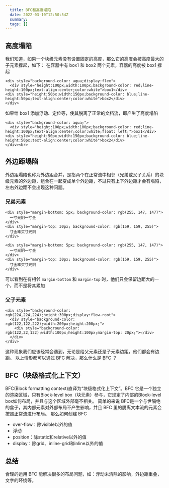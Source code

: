 ```yaml
---
  title: BFC和高度塌陷
  date: 2022-03-10T12:50:54Z
  summary:
  tags: []
---
```

  
  ## 高度塌陷
我们知道，如果一个块级元素没有设置固定的高度，那么它的高度会被高度最大的子元素撑起，如下：
在容器中有 box1 和 box2 两个元素，容器的高度被 box1 撑起
```
<div style="background-color: aqua;display:flex">
  <div style="height:100px;width:100px;background-color: red;line-height:100px;text-align:center;color:white">box1</div>
<div style="height:50px;width:150px;background-color: blue;line-height:50px;text-align:center;color:white">box2</div>
</div>
```
如果给 box1 添加浮动、定位等，使其脱离了正常的文档流，即产生了高度塌陷
```
<div style="background-color: aqua;">
  <div style="height:100px;width:100px;background-color: red;line-height:100px;text-align:center;color:white;float: left;">box1</div>
<div style="height:50px;width:150px;background-color: blue;line-height:50px;text-align:center;color:white">box2</div>
</div><br>
```
## 外边距塌陷
外边距塌陷也称为外边距合并，是指两个在正常流中相邻（兄弟或父子关系）的块级元素的外边距，组合在一起变成单个外边距，不过只有上下外边距才会有塌陷，左右外边距不会出现这种问题。
### 兄弟元素
```
<div style="margin-bottom: 5px; background-color: rgb(255, 147, 147)">
  一寸光阴一寸金
</div>
<div style="margin-top: 30px; background-color: rgb(159, 159, 255)">
  寸金难买寸光阴
</div>
```
```
<div style="margin-bottom: 5px; background-color: rgb(255, 147, 147)">
  一寸光阴一寸金
</div>
<div style="margin-top: 30px; background-color: rgb(159, 159, 255)">
  寸金难买寸光阴
</div>
```
可以看到在有相邻 `margin-bottom` 和 `margin-top` 时，他们只会保留边距大的一个，而不是将其累加
### 父子元素
```
<div style="background-color: rgb(224,224,224);height:300px;display:flow-root">
  <div style="background-color: rgb(122,122,222);width:200px;height:200px;">
    <div style="background-color: rgb(122,22,122);width:100px;height:100px;margin-top: 20px;"></div>
  </div>
</div>
```
这种现象我们应该经常会遇到，无论是给父元素还是子元素边距，他们都会有边距。
以上情形都可以通过 BFC 解决，那么什么是 BFC ？

## BFC（块级格式化上下文）
BFC(Block formatting context)直译为“块级格式化上下文”。BFC 它是一个独立的渲染区域，只有Block-level box（块元素）参与，它规定了内部的Block-level box如何布局，并且与这个区域外部毫不相关。
简单的来说 BFC是一个与世隔绝的盒子，其内部元素对外部布局不产生影响，并且 BFC 里的脱离文本流的元素会按照正常流进行布局。
那么如何创建 BFC 
+ over-flow：除visible以外的值
+ 浮动
+ position：除static和relative以外的值
+ display：除grid、inline-grid和inline以外的值

## 总结
合理的运用 BFC 能解决很多的布局问题，如：浮动未清除的影响，外边距重叠，文字的环绕等。
  